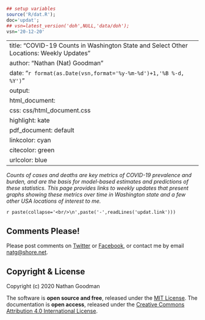 ```r
## setup variables
source('R/dat.R');
doc='updat';
## vsn=latest_version('doh',NULL,'data/doh');
vsn='20-12-20'
```
---
title: "COVID-19 Counts in Washington State and Select Other Locations: Weekly Updates"
author: "Nathan (Nat) Goodman"
date: "`r format(as.Date(vsn,format='%y-%m-%d')+1,'%B %-d, %Y')`"
output:
  html_document:
    css: css/html_document.css
    highlight: kate
  pdf_document: default
linkcolor: cyan
citecolor: green
urlcolor: blue
---

*Counts of cases and deaths are key metrics of COVID-19 prevalence and burden, and are the basis for model-based estimates and predictions of these statistics. This page provides links to weekly updates that present graphs showing these metrics over time in Washington state and a few other USA locations of interest to me.*

`r paste(collapse='<br/>\n',paste('-',readLines('updat.link')))`<br/>

## Comments Please!

Please post comments on [Twitter](https://twitter.com/gnatgoodman) or [Facebook](https://www.facebook.com/nathan.goodman.3367), or contact me by email [natg@shore.net](mailto:natg@shore.net). 

## Copyright & License

Copyright (c) 2020 Nathan Goodman

The software is **open source and free**, released under the [MIT License](https://opensource.org/licenses/MIT). The documentation is **open access**, released under the [Creative Commons Attribution 4.0 International License](https://creativecommons.org/licenses/by/4.0).
